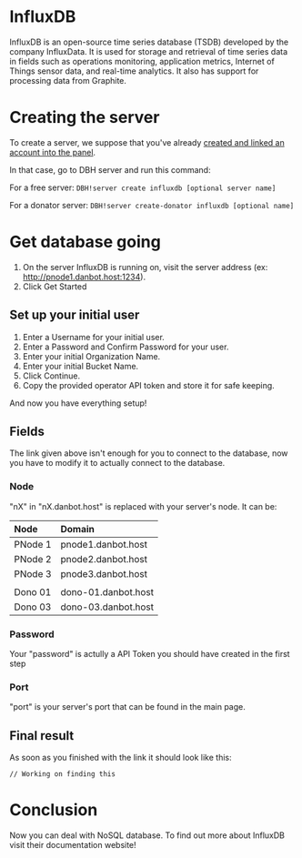 # InfluxDB

InfluxDB is an open-source time series database (TSDB) developed by the company InfluxData. It is used for storage and retrieval of time series data in fields such as operations monitoring, application metrics, Internet of Things sensor data, and real-time analytics. It also has support for processing data from Graphite.

<Redirect
  href="https://en.wikipedia.org/wiki/InfluxDB"
  label="Source: Wikipedia"
/>

# Creating the server

To create a server, we suppose that you've already [created and linked an account into the panel](/getting-started).

In that case, go to DBH server and run this command:

For a free server: `DBH!server create influxdb [optional server name]`

For a donator server: `DBH!server create-donator influxdb [optional name]`

# Get database going

1. On the server InfluxDB is running on, visit the server address (ex: http://pnode1.danbot.host:1234).
2. Click Get Started

## Set up your initial user

1. Enter a Username for your initial user.
2. Enter a Password and Confirm Password for your user.
3. Enter your initial Organization Name.
4. Enter your initial Bucket Name.
5. Click Continue.
6. Copy the provided operator API token and store it for safe keeping.

And now you have everything setup!

## Fields

The link given above isn't enough for you to connect to the database, now you have to modify it to actually connect to the database.

### Node

"nX" in "nX.danbot.host" is replaced with your server's node. It can be:

| Node    | Domain              |
| :------ | :------------------ |
| PNode 1 | pnode1.danbot.host  |
| PNode 2 | pnode2.danbot.host  |
| PNode 3 | pnode3.danbot.host  |
|         |                     |
| Dono 01 | dono-01.danbot.host |
| Dono 03 | dono-03.danbot.host |

### Password

Your "password" is actully a API Token you should have created in the first step

### Port

"port" is your server's port that can be found in the main page.

## Final result

As soon as you finished with the link it should look like this:

```text
// Working on finding this
```

# Conclusion

Now you can deal with NoSQL database. To find out more about InfluxDB visit their documentation website!

<Redirect
  href="https://docs.influxdata.com/influxdb/v2/"
  label="InfluxDB Docs"
/>
